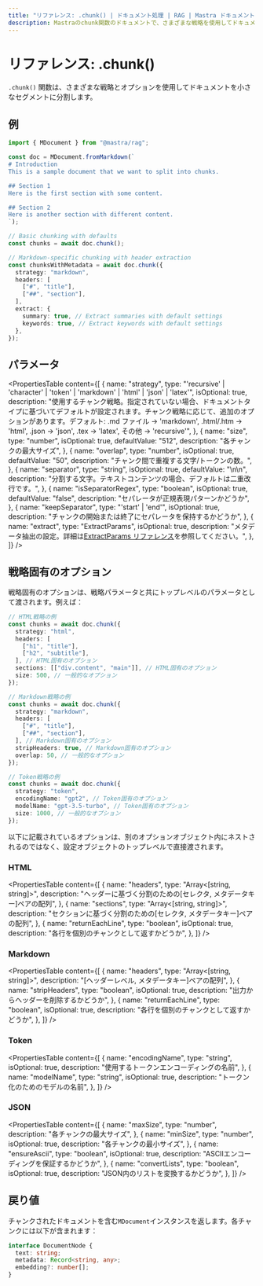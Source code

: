 ```yaml
---
title: "リファレンス: .chunk() | ドキュメント処理 | RAG | Mastra ドキュメント"
description: Mastraのchunk関数のドキュメントで、さまざまな戦略を使用してドキュメントを小さなセグメントに分割します。
---
```


# リファレンス: .chunk()

`.chunk()` 関数は、さまざまな戦略とオプションを使用してドキュメントを小さなセグメントに分割します。

## 例

```typescript
import { MDocument } from "@mastra/rag";

const doc = MDocument.fromMarkdown(`
# Introduction
This is a sample document that we want to split into chunks.

## Section 1
Here is the first section with some content.

## Section 2 
Here is another section with different content.
`);

// Basic chunking with defaults
const chunks = await doc.chunk();

// Markdown-specific chunking with header extraction
const chunksWithMetadata = await doc.chunk({
  strategy: "markdown",
  headers: [
    ["#", "title"],
    ["##", "section"],
  ],
  extract: {
    summary: true, // Extract summaries with default settings
    keywords: true, // Extract keywords with default settings
  },
});
```

## パラメータ

<PropertiesTable
  content={[
    {
      name: "strategy",
      type: "'recursive' | 'character' | 'token' | 'markdown' | 'html' | 'json' | 'latex'",
      isOptional: true,
      description:
        "使用するチャンク戦略。指定されていない場合、ドキュメントタイプに基づいてデフォルトが設定されます。チャンク戦略に応じて、追加のオプションがあります。デフォルト: .md ファイル → 'markdown', .html/.htm → 'html', .json → 'json', .tex → 'latex', その他 → 'recursive'",
    },
    {
      name: "size",
      type: "number",
      isOptional: true,
      defaultValue: "512",
      description: "各チャンクの最大サイズ",
    },
    {
      name: "overlap",
      type: "number",
      isOptional: true,
      defaultValue: "50",
      description: "チャンク間で重複する文字/トークンの数。",
    },
    {
      name: "separator",
      type: "string",
      isOptional: true,
      defaultValue: "\\n\\n",
      description:
        "分割する文字。テキストコンテンツの場合、デフォルトは二重改行です。",
    },
    {
      name: "isSeparatorRegex",
      type: "boolean",
      isOptional: true,
      defaultValue: "false",
      description: "セパレータが正規表現パターンかどうか",
    },
    {
      name: "keepSeparator",
      type: "'start' | 'end'",
      isOptional: true,
      description: "チャンクの開始または終了にセパレータを保持するかどうか",
    },
    {
      name: "extract",
      type: "ExtractParams",
      isOptional: true,
      description:
        "メタデータ抽出の設定。詳細は[ExtractParams リファレンス](./extract-params)を参照してください。",
    },
  ]}
/>

## 戦略固有のオプション

戦略固有のオプションは、戦略パラメータと共にトップレベルのパラメータとして渡されます。例えば：

```typescript showLineNumbers copy
// HTML戦略の例
const chunks = await doc.chunk({
  strategy: "html",
  headers: [
    ["h1", "title"],
    ["h2", "subtitle"],
  ], // HTML固有のオプション
  sections: [["div.content", "main"]], // HTML固有のオプション
  size: 500, // 一般的なオプション
});

// Markdown戦略の例
const chunks = await doc.chunk({
  strategy: "markdown",
  headers: [
    ["#", "title"],
    ["##", "section"],
  ], // Markdown固有のオプション
  stripHeaders: true, // Markdown固有のオプション
  overlap: 50, // 一般的なオプション
});

// Token戦略の例
const chunks = await doc.chunk({
  strategy: "token",
  encodingName: "gpt2", // Token固有のオプション
  modelName: "gpt-3.5-turbo", // Token固有のオプション
  size: 1000, // 一般的なオプション
});
```

以下に記載されているオプションは、別のオプションオブジェクト内にネストされるのではなく、設定オブジェクトのトップレベルで直接渡されます。

### HTML

<PropertiesTable
  content={[
    {
      name: "headers",
      type: "Array<[string, string]>",
      description:
        "ヘッダーに基づく分割のための[セレクタ, メタデータキー]ペアの配列",
    },
    {
      name: "sections",
      type: "Array<[string, string]>",
      description:
        "セクションに基づく分割のための[セレクタ, メタデータキー]ペアの配列",
    },
    {
      name: "returnEachLine",
      type: "boolean",
      isOptional: true,
      description: "各行を個別のチャンクとして返すかどうか",
    },
  ]}
/>

### Markdown

<PropertiesTable
  content={[
    {
      name: "headers",
      type: "Array<[string, string]>",
      description: "[ヘッダーレベル, メタデータキー]ペアの配列",
    },
    {
      name: "stripHeaders",
      type: "boolean",
      isOptional: true,
      description: "出力からヘッダーを削除するかどうか",
    },
    {
      name: "returnEachLine",
      type: "boolean",
      isOptional: true,
      description: "各行を個別のチャンクとして返すかどうか",
    },
  ]}
/>

### Token

<PropertiesTable
  content={[
    {
      name: "encodingName",
      type: "string",
      isOptional: true,
      description: "使用するトークンエンコーディングの名前",
    },
    {
      name: "modelName",
      type: "string",
      isOptional: true,
      description: "トークン化のためのモデルの名前",
    },
  ]}
/>

### JSON

<PropertiesTable
  content={[
    {
      name: "maxSize",
      type: "number",
      description: "各チャンクの最大サイズ",
    },
    {
      name: "minSize",
      type: "number",
      isOptional: true,
      description: "各チャンクの最小サイズ",
    },
    {
      name: "ensureAscii",
      type: "boolean",
      isOptional: true,
      description: "ASCIIエンコーディングを保証するかどうか",
    },
    {
      name: "convertLists",
      type: "boolean",
      isOptional: true,
      description: "JSON内のリストを変換するかどうか",
    },
  ]}
/>

## 戻り値

チャンクされたドキュメントを含む`MDocument`インスタンスを返します。各チャンクには以下が含まれます：

```typescript
interface DocumentNode {
  text: string;
  metadata: Record<string, any>;
  embedding?: number[];
}
```
